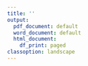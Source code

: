 ```yaml
---
title: ''
output:
  pdf_document: default
  word_document: default
  html_document:
    df_print: paged
classoption: landscape
---
```

\pagenumbering{gobble}
\begin{center}
\includegraphics[height=4cm]{templates/logo.png}
\hfill
\includegraphics[height=4cm]{templates/logo2.png} \\
\bigskip
{\Huge\bf Certificado de asistencia } \\
\bigskip
{\Huge <<Asistente>> } \\
\bigskip
\bigskip
{\Large ha asistido a:}
{\Large\bf <<ACTO>> - <<GRUPO>>} \\
{\Large impartido por: <<NOMBRE PONENTE>> con fecha de <<Fecha>>} \\
{\Large y una duración de <<HORAS>> hora(s).} \\
\bigskip
\bigskip
\bigskip
\bigskip
\bigskip
{\Large Firmado por:}\\
\bigskip
\includegraphics[height=2cm]{templates/firma.jpg}\\
{\Large <<FIRMANTE>>}\\
{\Large <<PUESTO>>}\\

\end{center}
